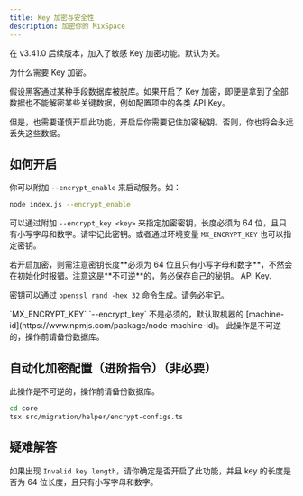 ```yaml
---
title: Key 加密与安全性
description: 加密你的 MixSpace 
---
```


在 v3.41.0 后续版本，加入了敏感 Key 加密功能。默认为关。

为什么需要 Key 加密。

假设黑客通过某种手段数据库被脱库。如果开启了 Key 加密，即便是拿到了全部数据也不能解密某些关键数据，例如配置项中的各类 API Key。

但是，也需要谨慎开启此功能，开启后你需要记住加密秘钥。否则，你也将会永远丢失这些数据。

## 如何开启

你可以附加 `--encrypt_enable` 来启动服务。如：

```bash
node index.js --encrypt_enable
```

可以通过附加 `--encrypt_key <key>` 来指定加密密钥，长度必须为 64 位，且只有小写字母和数字。请牢记此密钥。或者通过环境变量 `MX_ENCRYPT_KEY` 也可以指定密钥。

<Callout type="warn">
  若开启加密，则需注意密钥长度**必须为 64 位且只有小写字母和数字**，不然会在初始化时报错。注意这是**不可逆**的，务必保存自己的秘钥。
  API Key.

</Callout>

密钥可以通过 `openssl rand -hex 32` 命令生成。请务必牢记。

<Callout type="info">
  `MX_ENCRYPT_KEY` `--encrypt_key` 不是必须的，默认取机器的
  [machine-id](https://www.npmjs.com/package/node-machine-id)。
</Callout>

<Callout type="warn">
此操作是不可逆的，操作前请备份数据库。

</Callout>

## 自动化加密配置（进阶指令）（非必要）

<Callout type="error">
此操作是不可逆的，操作前请备份数据库。

</Callout>

```bash
cd core
tsx src/migration/helper/encrypt-configs.ts
```

## 疑难解答

如果出现 `Invalid key length`，请你确定是否开启了此功能，并且 key 的长度是否为 64 位长度，且只有小写字母和数字。
